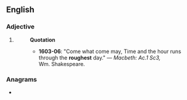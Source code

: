 ==English==

===Adjective===
{{head|en|superlative adjective}}

# {{en-superlative of|rough}}
#: '''Quotation'''
#:* '''1603-06''': "Come what come may, Time and the hour runs through the '''roughest''' day." &mdash; ''Macbeth: Ac.1 Sc3,'' Wm.&nbsp;Shakespeare.

===Anagrams===
* {{anagrams|en|a=eghorstu|resought}}